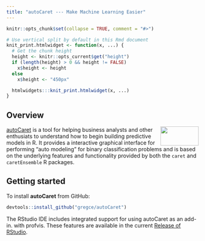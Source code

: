 ```yaml
---
title: "autoCaret --- Make Machine Learning Easier"
---
```


```r
knitr::opts_chunk$set(collapse = TRUE, comment = "#>")

# Use vertical split by default in this Rmd document
knit_print.htmlwidget <- function(x, ...) {
  # Get the chunk height
  height <- knitr::opts_current$get("height")
  if (length(height) > 0 && height != FALSE)
    x$height <- height
  else
    x$height <- "450px"

  htmlwidgets:::knit_print.htmlwidget(x, ...)
}
```

## Overview

<img src="images/autoCaretlogo.png" id="overview-image" width=100 height=50 align="right"/>

[autoCaret](https://github.com/gregce/autoCaret) is a tool for helping business analysts and other enthusiats to understand how to begin building predictive models in R. It provides a interactive graphical interface for performing "auto modeling" for binary classification problems and is based on the underlying features and functionality provided by both the `caret` and `caretEnsemble` R packages. 

## Getting started

To install **autoCaret** from GitHub:

```r
devtools::install_github("gregce/autoCaret")
```

The RStudio IDE includes integrated support for using autoCaret as an add-in. with profvis. These features are available in the current [Release of RStudio](https://www.rstudio.com/products/rstudio/download/).

